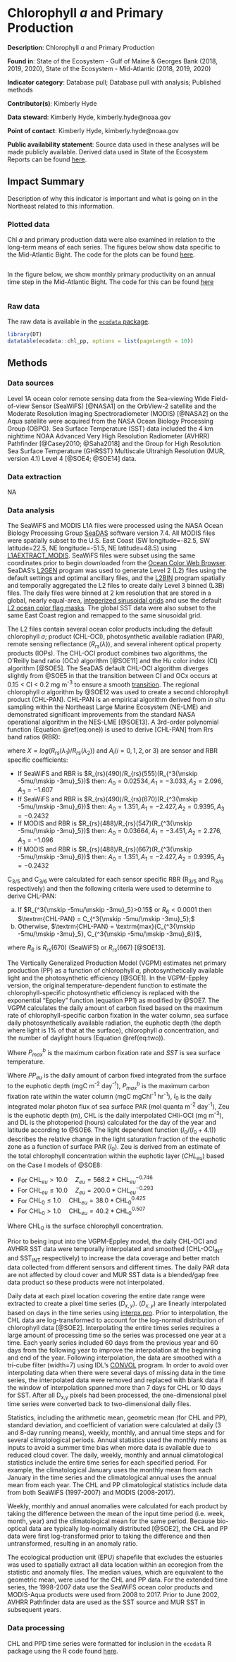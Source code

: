 # Chlorophyll *a* and Primary Production {#chl-pp}

**Description**: Chlorophyll *a* and Primary Production

**Found in**: State of the Ecosystem - Gulf of Maine & Georges Bank (2018, 2019, 2020), State of the Ecosystem - Mid-Atlantic (2018, 2019, 2020)

**Indicator category**: Database pull; Database pull with analysis; Published methods

**Contributor(s)**: Kimberly Hyde
  
**Data steward**: Kimberly Hyde, kimberly.hyde@noaa.gov
  
**Point of contact**: Kimberly Hyde, kimberly.hyde@noaa.gov
  
**Public availability statement**: Source data used in these analyses will be made publicly available. Derived data used in State of the Ecosystem Reports can be found [here](http://comet.nefsc.noaa.gov/erddap/info/index.html?page=1&itemsPerPage=1000).


## Impact Summary

Description of why this indicator is important and what is going on in the Northeast related to this information. 

### Plotted data 

Chl *a* and primary production data were also examined in relation to the long-term means of each series. The figures below show data specific to the Mid-Atlantic Bight. The code for the plots can be found [here](https://github.com/NOAA-EDAB/ecodata/blob/master/chunk-scripts/LTL.Rmd-mab-chl-weekly.R).

```r


```

In the figure below, we show monthly primary productivity on an annual time step in the Mid-Atlantic Bight. The code for this can be found [here](https://github.com/NOAA-EDAB/ecodata/blob/master/chunk-scripts/LTL.Rmd-PP-OCCI.R) 

```r
```


### Raw data 
The raw data is available in the [`ecodata` package](https://noaa-edab.github.io/ecodata/landing_page). 

```r
library(DT)
datatable(ecodata::chl_pp, options = list(pageLength = 10))
```










## Methods
### Data sources
Level 1A ocean color remote sensing data from the Sea-viewing Wide Field-of-view Sensor (SeaWiFS) [@NASA1] on the OrbView-2 satellite and the Moderate Resolution Imaging Spectroradiometer (MODIS) [@NASA2] on the Aqua satellite were acquired from the NASA Ocean Biology Processing Group (OBPG).  Sea Surface Temperature (SST) data included the 4 km nighttime NOAA Advanced Very High Resolution Radiometer (AVHRR) Pathfinder [@Casey2010; @Saha2018] and the Group for High Resolution Sea Surface Temperature (GHRSST) Multiscale Ultrahigh Resolution (MUR, version 4.1) Level 4 [@SOE4; @SOE14] data.  

### Data extraction
NA

### Data analysis
The SeaWiFS and MODIS L1A files were processed using the NASA Ocean Biology Processing Group [SeaDAS](https://seadas.gsfc.nasa.gov/) software version 7.4.  All MODIS files were spatially subset to the U.S. East Coast (SW longitude=-82.5, SW latitude=22.5, NE longitude=-51.5, NE latitude=48.5) using [L1AEXTRACT_MODIS](https://seadas.gsfc.nasa.gov/help/seadas-processing/ProcessL1aextract_modis.html). SeaWiFS files were subset using the same coordinates prior to begin downloaded from the [Ocean Color Web Browser](https://oceancolor.gsfc.nasa.gov/cgi/browse.pl?sen=am).  SeaDAS's [L2GEN](https://seadas.gsfc.nasa.gov/help/seadas-processing/ProcessL2gen.html) program was used to generate Level 2 (L2) files using the default settings and optimal ancillary files, and the [L2BIN](https://seadas.gsfc.nasa.gov/help/seadas-processing/ProcessL2bin.html) program spatially and temporally aggregated the L2 files to create daily Level 3 binned (L3B) files.  The daily files were binned at 2 km resolution that are stored in a global, nearly equal-area, [integerized sinusoidal grids](https://oceancolor.gsfc.nasa.gov/docs/format/l3bins/) and use the default [L2 ocean color flag masks](https://oceancolor.gsfc.nasa.gov/atbd/ocl2flags/).  The global SST data were also subset to the same East Coast region and remapped to the same sinusoidal grid.    

The L2 files contain several ocean color products including the default chlorophyll *a*; product (CHL-OCI), photosynthetic available radiation (PAR), remote sensing reflectance $(R_{rs}(\lambda))$, and several inherent optical property products (IOPs).  The CHL-OCI product combines two algorithms, the O'Reilly band ratio (OCx) algorithm [@SOE11] and the Hu color index (CI) algorithm [@SOE5].  The SeaDAS default CHL-OCI algorithm diverges slightly from @SOE5 in that the transition between CI and OCx occurs at 0.15 < CI < 0.2 mg m^-3^ to ensure a smooth [transition](https://oceancolor.gsfc.nasa.gov/atbd/chlor_a/). The regional chlorophyll *a* algorithm by @SOE12 was used to create a second chlorophyll product (CHL-PAN).  CHL-PAN is an empirical algorithm derived from *in situ* sampling within the Northeast Large Marine Ecosystem (NE-LME) and demonstrated significant improvements from the standard NASA operational algorithm in the NES-LME [@SOE13].  A 3rd-order polynomial function (Equation \@ref(eq:one)) is used to derive [CHL-PAN] from Rrs band ratios (RBR): 

\begin{equation}
log[\textrm{CHL-PAN}] = A_{0} + A_{1}X + A_{2}X^{2} + A_{3}X^{3},  
(\#eq:one) 
\end{equation}

where $X = log(R_{rs}(\lambda_{1})/R_{rs}(\lambda_{2}))$ and $A_{i} (i = 0, 1, 2, \textrm{or }  3)$ are sensor and RBR specific coefficients:

* If SeaWiFS and RBR is $R_{rs}(490)/R_{rs}(555)(R_{^3{\mskip -5mu/\mskip -3mu}_5})$ then: $A_0=0.02534, A_1=-3.033, A_2=2.096, A_3=-1.607$
* If SeaWiFS and RBR is $R_{rs}(490)/R_{rs}(670)(R_{^3{\mskip -5mu/\mskip -3mu}_6})$  then: $A_0=1.351, A_1=-2.427, A_2=0.9395, A_3=-0.2432$
* If MODIS and RBR is $R_{rs}(488)/R_{rs}(547)(R_{^3{\mskip -5mu/\mskip -3mu}_5})$  then: $A_0=0. 03664, A_1=-3.451, A_2=2.276, A_3=-1.096$
* If MODIS and RBR is $R_{rs}(488)/R_{rs}(667)(R_{^3{\mskip -5mu/\mskip -3mu}_6})$  then: $A_0=1.351, A_1=-2.427, A_2=0.9395, A_3=-0.2432$

C~3/5~ and C~3/6~ were calculated for each sensor specific RBR (R~3/5~ and R~3/6~ respectively) and then the following criteria were used to determine to derive CHL-PAN:

<ol type="a">
  <li>If $R_{^3{\mskip -5mu/\mskip -3mu}_5}>0.15$ or $R_{6} <0.0001$ then $\textrm{CHL-PAN} = C_{^3{\mskip -5mu/\mskip -3mu}_5};$</li>
  <li> Otherwise, $\textrm{CHL-PAN} = \textrm{max}(C_{^3{\mskip -5mu/\mskip -3mu}_5}, C_{^3{\mskip -5mu/\mskip -3mu}_6})$,</li>
</ol>

where $R_6$ is $R_{rs}(670)$ (SeaWiFS) or $R_{rs}(667)$ [@SOE13]. 

The Vertically Generalized Production Model (VGPM) estimates net primary production (PP) as a function of chlorophyll *a*, photosynthetically available light and the photosynthetic efficiency [@SOE1].  In the VGPM-Eppley version, the original temperature-dependent function to estimate the chlorophyll-specific photosynthetic efficiency is replaced with the exponential "Eppley" function (equation PP1) as modified by @SOE7. The VGPM calculates the daily amount of carbon fixed based on the maximum rate of chlorophyll-specific carbon fixation in the water column, sea surface daily photosynthetically available radiation, the euphotic depth (the depth where light is 1% of that at the surface), chlorophyll *a* concentration, and the number of daylight hours (Equation \@ref(eq:two)).  

\begin{equation}
P_{max}^{b}(SST) = 4.6 * 1.065^{SST-20^{0}} 
(\#eq:two) 
\end{equation}
Where $P_{max}^{b}$ is the maximum carbon fixation rate and *SST* is sea surface temperature.

\begin{equation}
PP_{eu} = 0.66125 * P_{max}^{b} * \frac{I_{0}}{I_{0}+4.1} * Z_{eu} * \textrm{CHL} * \text{DL}
(\#eq:three) 
\end{equation}

Where $PP_{eu}$ is the daily amount of carbon fixed integrated from the surface to the euphotic depth (mgC m^-2^ day^-1^), $P_{max}^{b}$ is the maximum carbon fixation rate within the water column (mgC mgChl^-1^ hr^-1^), $I_{0}$ is the daily integrated molar photon flux of sea surface PAR (mol quanta m^-2^ day^-1^), Zeu is the euphotic depth (m), CHL is the daily interpolated CHIi-OCI (mg m^-3^), and DL is the photoperiod (hours) calculated for the day of the year and latitude according to @SOE6. The light dependent function $(I_{0}/(I_{0}+4.1))$ describes the relative change in the light saturation fraction of the euphotic zone as a function of surface PAR ($I_0$).  Zeu is derived from an estimate of the total chlorophyll concentration within the euphotic layer (*CHL~eu~*) based on the Case I models of @SOE8:

* For $\textrm{CHL}_{eu} > 10.0\;\;\;\;\;Z_{eu} = 568.2 * \textrm{CHL}_{eu}^{-0.746}$
* For $\textrm{CHL}_{eu} \leq 10.0\;\;\;\;\;Z_{eu} = 200.0 * \textrm{CHL}_{eu}^{-0.293}$
* For $\textrm{CHL}_{0} \leq 1.0\;\;\;\;\;\textrm{CHL}_{eu} = 38.0 * \textrm{CHL}_{0}^{0.425}$
* For $\textrm{CHL}_{0} > 1.0\;\;\;\;\;\textrm{CHL}_{eu} = 40.2 * \textrm{CHL}_{0}^{0.507}$

Where $\textrm{CHL}_0$ is the surface chlorophyll concentration.

Prior to being input into the VGPM-Eppley model, the daily CHL-OCI and AVHRR SST data were temporally interpolated and smoothed (CHL-OCI~INT~ and SST~INT~ respectively) to increase the data coverage and better match data collected from different sensors and different times.  The daily PAR data are not affected by cloud cover and MUR SST data is a blended/gap free data product so these products were not interpolated.  

Daily data at each pixel location covering the entire date range were extracted to create a pixel time series $(D_{x,y})$.  $(D_{x,y})$ are linearly interpolated based on days in the time series using [interpx.pro](https://github.com/callumenator/idl/blob/master/external/JHUAPL/INTERPX.PRO). Prior to interpolation, the CHL data are log-transformed to account for the log-normal distribution of chlorophyll data [@SOE2].  Interpolating the entire times series requires a large amount of processing time so the series was processed one year at a time.  Each yearly series included 60 days from the previous year and 60 days from the following year to improve the interpolation at the beginning and end of the year.  Following interpolation, the data are smoothed with a tri-cube filter (width=7) using IDL's [CONVOL](https://www.harrisgeospatial.com/docs/CONVOL.html) program.  In order to avoid over interpolating data when there were several days of missing data in the time series, the interpolated data were removed and replaced with blank data if the window of interpolation spanned more than 7 days for CHL or 10 days for SST.  After all D~x,y~ pixels had been processed, the one-dimensional pixel time series were converted back to two-dimensional daily files. 

Statistics, including the arithmetic mean, geometric mean (for CHL and PP), standard deviation, and coefficient of variation were calculated at daily (3 and 8-day running means), weekly, monthly, and annual time steps and for several climatological periods.  Annual statistics used the monthly means as inputs to avoid a summer time bias when more data is available due to reduced cloud cover.  The daily, weekly, monthly and annual climatological statistics include the entire time series for each specified period.  For example, the climatological January uses the monthly mean from each January in the time series and the climatological annual uses the annual mean from each year.  The CHL and PP climatological statistics include data from both SeaWiFS (1997-2007) and MODIS (2008-2017).  

Weekly, monthly and annual anomalies were calculated for each product by taking the difference between the mean of the input time period (i.e. week, month, year) and the climatological mean for the same period.  Because bio-optical data are typically log-normally distributed [@SOE2], the CHL and PP data were first log-transformed prior to taking the difference and then untransformed, resulting in an anomaly ratio.

The ecological production unit (EPU) shapefile that excludes the estuaries was used to spatially extract all data location within an ecoregion from the statistic and anomaly files.  The median values, which are equivalent to the geometric mean, were used for the CHL and PP data.  For the extended time series, the 1998-2007 data use the SeaWiFS ocean color products and MODIS-Aqua products were used from 2008 to 2017.  Prior to June 2002, AVHRR Pathfinder data are used as the SST source and MUR SST in subsequent years.

### Data processing

CHL and PPD time series were formatted for inclusion in the `ecodata` R package using the R code found [here](https://github.com/NOAA-EDAB/ecodata/blob/master/data-raw/get_chl_pp.R).





